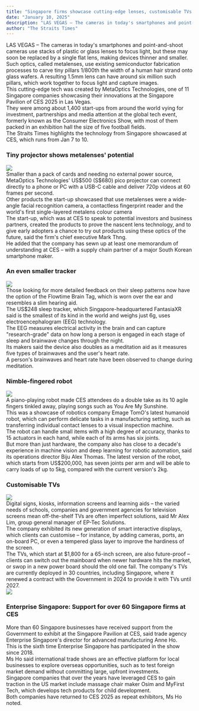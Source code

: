 ```yaml
---
title: "Singapore firms showcase cutting-edge lenses, customisable TVs and other tech at CES 2025"
date: "January 10, 2025"
description: "LAS VEGAS – The cameras in today's smartphones and point-and-shoot cameras use stacks of plastic or glass lenses to focus light, but these may soon be replaced by a single flat lens, making devices thinner and smaller."
author: "The Straits Times"
---
```


<div>
  LAS VEGAS – The cameras in today's smartphones and point-and-shoot cameras use stacks of plastic or glass lenses to focus light, but these may soon be replaced by a single flat lens, making devices thinner and smaller.
</div>

<div>
  Such optics, called metalenses, use existing semiconductor fabrication processes to carve tiny pillars 1/800th the width of a human hair strand onto glass wafers. A resulting 1.5mm lens can have around six million such pillars, which work together to focus light and capture images.
</div>

<div>
  This cutting-edge tech was created by MetaOptics Technologies, one of 11 Singapore companies showcasing their innovations at the Singapore Pavilion of CES 2025 in Las Vegas.
</div>

<div>
  They were among about 1,400 start-ups from around the world vying for investment, partnerships and media attention at the global tech event, formerly known as the Consumer Electronics Show, with most of them packed in an exhibition hall the size of five football fields.
</div>

<div>
  The Straits Times highlights the technology from Singapore showcased at CES, which runs from Jan 7 to 10.
</div>

<h3 className="font-bold">Tiny projector shows metalenses' potential</h3>

<div className="min-w-80">
  <img className="h-auto mx-auto rounded-lg" src="/news/details/details-2-1.jpg" />
</div>

<div>
  Smaller than a pack of cards and needing no external power source, MetaOptics Technologies' US$500 (S$680) pico projector can connect directly to a phone or PC with a USB-C cable and deliver 720p videos at 60 frames per second.
</div>

<div>
  Other products the start-up showcased that use metalenses were a wide-angle facial recognition camera, a contactless fingerprint reader and the world's first single-layered metalens colour camera
</div>

<div>
  The start-up, which was at CES to speak to potential investors and business partners, created the products to prove the nascent lens technology, and to give early adopters a chance to try out products using these optics of the future, said the firm's chief executive Mark Thng.
</div>

<div>
  He added that the company has sewn up at least one memorandum of understanding at CES – with a supply chain partner of a major South Korean smartphone maker.
</div>

<h3 className="font-bold">An even smaller tracker</h3>

<div className="min-w-80">
  <img className="h-auto mx-auto rounded-lg" src="/news/details/details-2-2.jpg" />
</div>

<div>
  Those looking for more detailed feedback on their sleep patterns now have the option of the Flowtime Brain Tag, which is worn over the ear and resembles a slim hearing aid.
</div>

<div>
  The US$248 sleep tracker, which Singapore-headquartered FantasiaXR said is the smallest of its kind in the world and weighs just 6g, uses electroencephalogram (EEG) technology.
</div>

<div>
  The EEG measures electrical activity in the brain and can capture "research-grade" data on how long a person is engaged in each stage of sleep and brainwave changes through the night.
</div>

<div>
  Its makers said the device also doubles as a meditation aid as it measures five types of brainwaves and the user's heart rate.
</div>

<div>
  A person's brainwaves and heart rate have been observed to change during meditation.
</div>

<h3 className="font-bold">Nimble-fingered robot</h3>

<div className="min-w-80">
  <img className="h-auto mx-auto rounded-lg" src="/news/details/details-2-3.jpg" />
</div>

<div>
  A piano-playing robot made CES attendees do a double take as its 10 agile fingers tinkled away, playing songs such as You Are My Sunshine.
</div>

<div>
  This was a showcase of robotics company Emage TomO's latest humanoid robot, which can perform delicate tasks in a manufacturing setting, such as transferring individual contact lenses to a visual inspection machine.
</div>

<div>
  The robot can handle small items with a high degree of accuracy, thanks to 15 actuators in each hand, while each of its arms has six joints.
</div>

<div>
  But more than just hardware, the company also has close to a decade's experience in machine vision and deep learning for robotic automation, said its operations director Biju Alex Thomas.
  The latest version of the robot, which starts from US$200,000, has seven joints per arm and will be able to carry loads of up to 5kg, compared with the current version's 2kg.
</div>

<h3 className="font-bold">Customisable TVs</h3>

<div className="min-w-80">
  <img className="h-auto mx-auto rounded-lg" src="/news/details/details-2-4.jpg" />
</div>

<div>
  Digital signs, kiosks, information screens and learning aids – the varied needs of schools, companies and government agencies for television screens mean off-the-shelf TVs are often imperfect solutions, said Mr Alex Lim, group general manager of EP-Tec Solutions.
</div>

<div>
  The company exhibited its new generation of smart interactive displays, which clients can customise – for instance, by adding cameras, ports, an on-board PC, or even a tempered glass layer to improve the hardiness of the screen.
</div>

<div>
  The TVs, which start at $1,800 for a 65-inch screen, are also future-proof – clients can switch out the mainboard when newer hardware hits the market, or swop in a new power board should the old one fail.
  The company's TVs are currently deployed in 30 countries, including Singapore, where it renewed a contract with the Government in 2024 to provide it with TVs until 2027.
</div>

<div className="min-w-80">
  <img className="h-auto mx-auto rounded-lg" src="/news/details/details-2-5.jpg" />
</div>

<h3 className="font-bold">Enterprise Singapore: Support for over 60 Singapore firms at CES</h3>

<div>
  More than 60 Singapore businesses have received support from the Government to exhibit at the Singapore Pavilion at CES, said trade agency Enterprise Singapore's director for advanced manufacturing Anne Ho.
</div>

<div>
  This is the sixth time Enterprise Singapore has participated in the show since 2018.
</div>

<div>
  Ms Ho said international trade shows are an effective platform for local businesses to explore overseas opportunities, such as to test foreign market demand without committing large, upfront investments.
</div>

<div>
  Singapore companies that over the years have leveraged CES to gain traction in the US market include massage chair maker Osim and MyFirst Tech, which develops tech products for child development.
</div>

<div>
  Both companies have returned to CES 2025 as repeat exhibitors, Ms Ho noted. 